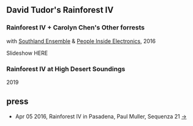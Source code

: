 ## David Tudor's Rainforest IV

<Cover src="Southland-Rainforest-Rauch-Web-0379_800.jpg" />

### Rainforest IV + Carolyn Chen's Other forrests
with [Southland Ensemble](https://www.southlandensemble.com/) & [People Inside Electronics](https://peopleinsideelectronics.com/), 2016

Slideshow HERE

<YouTube src="https://www.youtube.com/embed/GUq_7KyPTTo" />

### Rainforest IV at High Desert Soundings
2019

<Vimeo src="https://player.vimeo.com/video/359663758" />

## press
* Apr 05 2016, Rainforest IV in Pasadena, Paul Muller, Sequenza 21 [→](http://www.sequenza21.com/2016/04/rainforest-iv-in-pasadena/)
